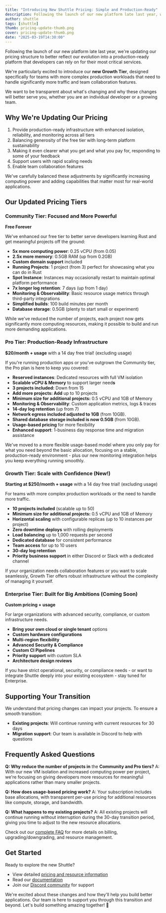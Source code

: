 ```yaml
---
title: "Introducing New Shuttle Pricing: Simple and Production-Ready"
description: Following the launch of our new platform late last year, we're updating our pricing structure
author: shuttle
tags: [shuttle]
thumb: pricing-update-thumb.png
cover: pricing-update-thumb.png
date: "2025-03-19T14:30:00"
---
```


Following the launch of our new platform late last year, we're updating our pricing structure to better reflect our evolution into a production-ready platform that developers can rely on for their most critical services.

We're particularly excited to introduce our **new Growth Tier**, designed specifically for teams with more complex production workloads that need to handle significantly more traffic and team collaboration features.

We want to be transparent about what's changing and why these changes will better serve you, whether you are an individual developer or a growing team.

## Why We're Updating Our Pricing

1. Provide production-ready infrastructure with enhanced isolation, reliability, and monitoring across all tiers
2. Balancing generosity of the free tier with long-term platform sustainability
3. Making it even clearer what you get and what you pay for, responding to some of your feedback
4. Support users with rapid scaling needs
5. Enable team collaboration features

We've carefully balanced these adjustments by significantly increasing computing power and adding capabilities that matter most for real-world applications.

## Our Updated Pricing Tiers

### Community Tier: Focused and More Powerful

**Free Forever**

We've enhanced our free tier to better serve developers learning Rust and get meaningful projects off the ground:

- **5x more computing power**: 0.25 vCPU (from 0.05)
- **2.5x more memory**: 0.5GB RAM (up from 0.2GB)
- **Custom domain support** included
- **Running Projects**: 1 project (from 3) perfect for showcasing what you can do in Rust
- **Spot Instance**: Instances may occasionally restart to maintain optimal platform performance
- **7x longer log retention**: 7 days (up from 1 day)
- **Monitoring & Observability**: Basic resource usage metrics through third-party integrations
- **Simplified builds**: 100 build minutes per month
- **Database storage**: 0.5GB (plenty to start small or experiment)

While we've reduced the number of projects, each project now gets significantly more computing resources, making it possible to build and run more demanding applications.

### Pro Tier: Production-Ready Infrastructure

**$20/month + usage** with a 14 day free trial! (excluding usage)

If you're running production apps or you've outgrown the Community tier, the Pro plan is here to keep you covered:

- **Reserved instances**: Dedicated resources with full VM isolation
- **Scalable vCPU & Memory** to support larger need**s**
- **3 projects included:** Down from 15
- **Add more projects: Add** up to 10 projects
- **Minimum size for additional projects:** 0.5 vCPU and 1GB of Memory
- **Monitoring & Observability**: Custom application metrics, logs & traces
- **14-day log retention** (up from 7)
- **Network egress included adjusted to 1GB** (from 10GB).
- **Shared database storage included is now 0.5GB** (from 10GB).
- **Usage-based pricing** for more flexibility
- **Enhanced support**: 1-business day response time and migration assistance

We've moved to a more flexible usage-based model where you only pay for what you need beyond the basic allocation, focusing on a stable, production-ready environment - plus our new monitoring integration helps you keep everything running smoothly.

### Growth Tier: Scale with Confidence (New!)

**Starting at $250/month + usage** with a 14 day free trial! (excluding usage)

For teams with more complex production workloads or the need to handle more traffic.

- **10 projects included** (scalable up to 50)
- **Minimum size for additional projects:** 0.5 vCPU and 1GB of Memory
- **Horizontal scaling** with configurable replicas (up to 10 instances per project)
- **Zero downtime deploys** with rolling deployments
- **Load balancing** up to 1,000 requests per second
- **Dedicated database** for consistent performance
- **Team access** for up to 10 users
- **30-day log retention**
- **Priority business support** in either Discord or Slack with a dedicated channel

If your organization needs collaboration features or you want to scale seamlessly, Growth Tier offers robust infrastructure without the complexity of managing it yourself.

### Enterprise Tier: Built for Big Ambitions (Coming Soon)

**Custom pricing + usage**

For large organizations with advanced security, compliance, or custom infrastructure needs.

- **Bring your own cloud or single tenant** options
- **Custom hardware configurations**
- **Multi-region flexibility**
- **Advanced Security & Compliance**
- **Custom CI Pipelines**
- **Priority support** with custom SLA
- **Architecture design reviews**

If you have strict operational, security, or compliance needs - or want to integrate Shuttle deeply into your existing ecosystem - stay tuned for Enterprise.

## Supporting Your Transition

We understand that pricing changes can impact your projects. To ensure a smooth transition:

- **Existing projects**: Will continue running with current resources for 30 days
- **Migration support**: Our team is available in Discord to help with questions

## Frequently Asked Questions

**Q: Why reduce the number of projects in** the **Community and Pro tiers?**
A: With our new VM isolation and increased computing power per project, we're focusing on giving developers more resources for meaningful applications rather than many smaller projects.

**Q: How does usage-based pricing work?**
A: Your subscription includes base allocations, with transparent per-use pricing for additional resources like compute, storage, and bandwidth.

**Q: What happens to my existing projects?**
A: All existing projects will continue running without interruption during the 30-day transition period, giving you time to adjust to the new resource allocations.

Check out our [complete FAQ](/) for more details on billing, upgrading/downgrading, and resource management.

## Get Started

Ready to explore the new Shuttle?

- View detailed [pricing and resource information](https://www.shuttle.dev/pricing)
- Read our [documentation](https://docs.shuttle.dev/)
- Join our [Discord community](https://discord.gg/shuttle) for support

We're excited about these changes and how they'll help you build better applications. Our team is here to support you through this transition and beyond. Let's build something amazing together! 🚀
